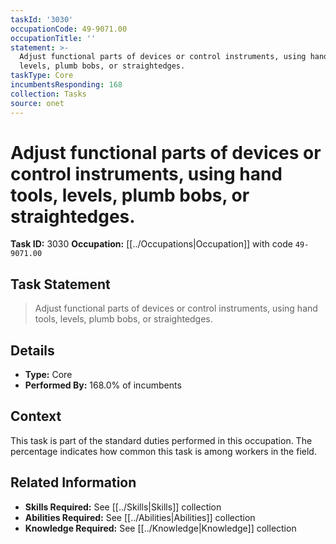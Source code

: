```yaml
---
taskId: '3030'
occupationCode: 49-9071.00
occupationTitle: ''
statement: >-
  Adjust functional parts of devices or control instruments, using hand tools,
  levels, plumb bobs, or straightedges.
taskType: Core
incumbentsResponding: 168
collection: Tasks
source: onet
---
```

# Adjust functional parts of devices or control instruments, using hand tools, levels, plumb bobs, or straightedges.

**Task ID:** 3030
**Occupation:** [[../Occupations|Occupation]] with code `49-9071.00`

## Task Statement

> Adjust functional parts of devices or control instruments, using hand tools, levels, plumb bobs, or straightedges.

## Details

- **Type:** Core
- **Performed By:** 168.0% of incumbents

## Context

This task is part of the standard duties performed in this occupation. The percentage indicates how common this task is among workers in the field.

## Related Information

- **Skills Required:** See [[../Skills|Skills]] collection
- **Abilities Required:** See [[../Abilities|Abilities]] collection
- **Knowledge Required:** See [[../Knowledge|Knowledge]] collection
